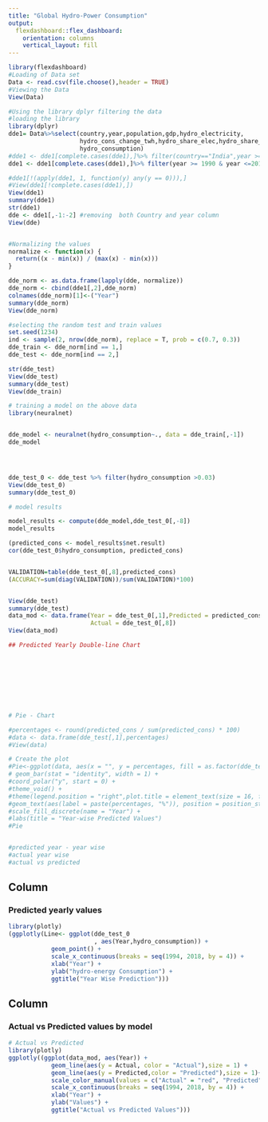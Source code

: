 ---
title: "Global Hydro-Power Consumption"
output: 
  flexdashboard::flex_dashboard:
    orientation: columns
    vertical_layout: fill
---

```{r setup, include=FALSE}
library(flexdashboard)
#Loading of Data set 
Data <- read.csv(file.choose(),header = TRUE)
#Viewing the Data
View(Data)

#Using the library dplyr filtering the data 
#loading the library 
library(dplyr)
dde1= Data%>%select(country,year,population,gdp,hydro_electricity,
                    hydro_cons_change_twh,hydro_share_elec,hydro_share_energy,
                    hydro_consumption)
#dde1 <- dde1[complete.cases(dde1),]%>% filter(country=="India",year >= 1990 & year <=2018) %>% filter(hydro_consumption > 0)
dde1 <- dde1[complete.cases(dde1),]%>% filter(year >= 1990 & year <=2018) %>% filter(hydro_consumption > 0)

#dde1[!(apply(dde1, 1, function(y) any(y == 0))),]
#View(dde1[!complete.cases(dde1),])
View(dde1)
summary(dde1)
str(dde1)
dde <- dde1[,-1:-2] #removing  both Country and year column
View(dde)


#Normalizing the values 
normalize <- function(x) {
  return((x - min(x)) / (max(x) - min(x)))
}

dde_norm <- as.data.frame(lapply(dde, normalize))
dde_norm <- cbind(dde1[,2],dde_norm)
colnames(dde_norm)[1]<-("Year")
summary(dde_norm)
View(dde_norm)

#selecting the random test and train values
set.seed(1234)
ind <- sample(2, nrow(dde_norm), replace = T, prob = c(0.7, 0.3))
dde_train <- dde_norm[ind == 1,]
dde_test <- dde_norm[ind == 2,]

str(dde_test)
View(dde_test)
summary(dde_test)
View(dde_train)

# training a model on the above data
library(neuralnet)


dde_model <- neuralnet(hydro_consumption~., data = dde_train[,-1])
dde_model




dde_test_0 <- dde_test %>% filter(hydro_consumption >0.03)
View(dde_test_0)
summary(dde_test_0)

# model results

model_results <- compute(dde_model,dde_test_0[,-8])
model_results 

(predicted_cons <- model_results$net.result)
cor(dde_test_0$hydro_consumption, predicted_cons)


VALIDATION=table(dde_test_0[,8],predicted_cons)
(ACCURACY=sum(diag(VALIDATION))/sum(VALIDATION)*100)


View(dde_test)
summary(dde_test)
data_mod <- data.frame(Year = dde_test_0[,1],Predicted = predicted_cons,
                       Actual = dde_test_0[,8])
View(data_mod)

## Predicted Yearly Double-line Chart 









# Pie - Chart 

#percentages <- round(predicted_cons / sum(predicted_cons) * 100)
#data <- data.frame(dde_test[,1],percentages)
#View(data)

# Create the plot
#Pie<-ggplot(data, aes(x = "", y = percentages, fill = as.factor(dde_test[,1]))) +
# geom_bar(stat = "identity", width = 1) +
#coord_polar("y", start = 0) +
#theme_void() +
#theme(legend.position = "right",plot.title = element_text(size = 16, face = "bold", color = "violet",hjust = 0.5)) +
#geom_text(aes(label = paste(percentages, "%")), position = position_stack(vjust = 0.5)) +
#scale_fill_discrete(name = "Year") + 
#labs(title = "Year-wise Predicted Values")
#Pie


#predicted year - year wise
#actual year wise
#actual vs predicted 

```

Column {data-width=500}
-----------------------------------------------------------------------

### Predicted yearly values

```{r}
library(plotly)
(ggplotly(Line<- ggplot(dde_test_0
                        , aes(Year,hydro_consumption)) +
            geom_point() +
            scale_x_continuous(breaks = seq(1994, 2018, by = 4)) +
            xlab("Year") +
            ylab("hydro-energy Consumption") +
            ggtitle("Year Wise Prediction")))
```

Column {data-width=500}
-----------------------------------------------------------------------

### Actual vs Predicted values by model

```{r}
# Actual vs Predicted 
library(plotly)
ggplotly((ggplot(data_mod, aes(Year)) +  
            geom_line(aes(y = Actual, color = "Actual"),size = 1) +
            geom_line(aes(y = Predicted,color = "Predicted"),size = 1)+
            scale_color_manual(values = c("Actual" = "red", "Predicted" = "blue"))+
            scale_x_continuous(breaks = seq(1994, 2018, by = 4)) +
            xlab("Year") +
            ylab("Values") +
            ggtitle("Actual vs Predicted Values")))
```

